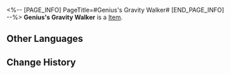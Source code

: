 <%-- [PAGE_INFO]
PageTitle=#Genius's Gravity Walker#
[END_PAGE_INFO] --%>
{{Item Infobox
|id          = 41084
|image       = Item Genius's Gravity Walker.png
|type        = 
|invCategory = Relics
|rarity      = 3
|effect      = 
|description = A wearable gravity-capture device. It is shaped like a pair of ice skates that reflects the stars' twinkling lights during quick gliding.
|source1     = [[Cavern of Corrosion: Everwinter Hill]]
}}
'''Genius's Gravity Walker''' is a [[Item]].

==Other Languages==
{{Other Languages
|en   = Genius's Gravity Walker
|zhs  = 天才的引力漫步
|zht  = 天才的引力漫步
|ja   = 天才の引力漫歩
|ko   = 지니어스의 중력 보행
|es   = Patines de la gravedad del genio
|fr   = Patins gravitationnels de génie
|ru   = Гравиконьки гения
|th   = Genius's Gravity Walker
|vi   = Bước Đi Lực Hút Của Thiên Tài
|de   = Gravitationsgleiter des Genies
|id   = Genius's Gravity Walker
|pt   = Andador de Gravidade do Gênio
}}

==Change History==
{{Change History|2.0}}